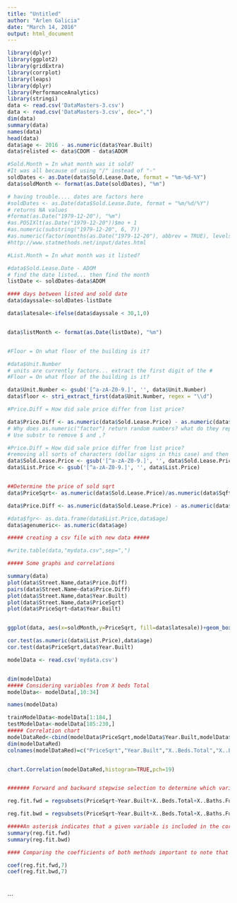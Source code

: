 ---
title: "Untitled"
author: "Arlen Galicia"
date: "March 14, 2016"
output: html_document
---
```{r}
library(dplyr)
library(ggplot2)
library(gridExtra)
library(corrplot)
library(leaps)
library(dplyr)
library(PerformanceAnalytics)
library(stringi)
data <- read.csv('DataMasters-3.csv')
data <- read.csv('DataMasters-3.csv', dec=",")
dim(data)
summary(data)
names(data)
head(data)
data$age <- 2016 - as.numeric(data$Year.Built)
data$relisted <- data$CDOM - data$ADOM

#Sold.Month = In what month was it sold?
#It was all because of using "/" instead of "-"
soldDates <- as.Date(data$Sold.Lease.Date, format = "%m-%d-%Y")
data$soldMonth <- format(as.Date(soldDates), "%m") 

# having trouble.... dates are factors here
#soldDates <- as.Date(data$Sold.Lease.Date, format = "%m/%d/%Y")
# returns NA values
#format(as.Date("1979-12-20"), "%m") 
#as.POSIXlt(as.Date("1979-12-20"))$mo + 1 
#as.numeric(substring("1979-12-20", 6, 7)) 
#as.numeric(factor(months(as.Date("1979-12-20"), abbrev = TRUE), levels = month.abb)) 
#http://www.statmethods.net/input/dates.html

#List.Month = In what month was it listed?

#data$Sold.Lease.Date - ADOM
# find the date listed... then find the month
listDate <- soldDates-data$ADOM

#### days between listed and sold date 
data$dayssale<-soldDates-listDate

data$latesale<-ifelse(data$dayssale < 30,1,0)


data$listMonth <- format(as.Date(listDate), "%m")


#Floor = On what floor of the building is it?

#data$Unit.Number
# units are currently factors... extract the first digit of the # 
#Floor = On what floor of the building is it?

data$Unit.Number <- gsub('[^a-zA-Z0-9.]', '', data$Unit.Number)
data$floor <- stri_extract_first(data$Unit.Number, regex = "\\d")

#Price.Diff = How did sale price differ from list price?

data$Price.Diff <- as.numeric(data$Sold.Lease.Price) - as.numeric(data$List.Price) # does not work
# Why does as.numeric("factor") return random numbers? what do they represent?
# Use substr to remove $ and ,?

#Price.Diff = How did sale price differ from list price?
#removing all sorts of characters (dollar signs in this case) and then changing as numeric 
data$Sold.Lease.Price <- gsub('[^a-zA-Z0-9.]', '', data$Sold.Lease.Price)
data$List.Price <- gsub('[^a-zA-Z0-9.]', '', data$List.Price)


##Determine the price of sold sqrt 
data$PriceSqrt<- as.numeric(data$Sold.Lease.Price)/as.numeric(data$Sqft.Total)

data$Price.Diff <- as.numeric(data$Sold.Lease.Price) - as.numeric(data$List.Price)

#data$fgr<- as.data.frame(data$List.Price,data$age)
data$agenumeric<- as.numeric(data$age)

##### creating a csv file with new data #####

#write.table(data,"mydata.csv",sep=",")

##### Some graphs and correlations 

summary(data)
plot(data$Street.Name,data$Price.Diff)
pairs(data$Street.Name~data$Price.Diff)
plot(data$Street.Name,data$Year.Built)
plot(data$Street.Name,data$PriceSqrt)
plot(data$PriceSqrt~data$Year.Built)


ggplot(data, aes(x=soldMonth,y=PriceSqrt, fill=data$latesale))+geom_boxplot()+facet_wrap(~Street.Name)

cor.test(as.numeric(data$List.Price),data$age)
cor.test(data$PriceSqrt,data$Year.Built)

modelData <- read.csv('mydata.csv')


dim(modelData)
##### Considering variables from X beds Total
modelData<- modelData[,10:34]

names(modelData)

trainModelData<-modelData[1:184,]
testModelData<-modelData[185:230,]
##### Correlation chart 
modelDataRed<-cbind(modelData$PriceSqrt,modelData$Year.Built,modelData$X..Beds.Total,modelData$X..Living,modelData$floor,modelData$ADOM,modelData$List.Price)
dim(modelDataRed)
colnames(modelDataRed)=c("PriceSqrt","Year.Built","X..Beds.Total","X..Living","floor","ADOM","List.Price")


chart.Correlation(modelDataRed,histogram=TRUE,pch=19)


####### Forward and backward stepwise selection to determine which variables should be considered to project the sqrt price (SoldPrice/Sqrt total), The following variables have been connsidered since dates were analyzed day by day within this method

reg.fit.fwd = regsubsets(PriceSqrt~Year.Built+X..Beds.Total+X..Baths.Full+X..Baths.Half+X..Living+X..Garage.Spaces+X..Living+listMonth+soldMonth+floor+ADOM+CDOM+List.Price+Price.Diff+dayssale, data=trainModelData, method="forward")

reg.fit.bwd = regsubsets(PriceSqrt~Year.Built+X..Beds.Total+X..Baths.Full+X..Baths.Half+X..Living+X..Garage.Spaces+X..Living+listMonth+soldMonth+floor+ADOM+CDOM+List.Price+Price.Diff+dayssale, data=trainModelData, method="backward")

#####An asterisk indicates that a given variable is included in the corresponding model
summary(reg.fit.fwd)
summary(reg.fit.bwd)

#### Comparing the coefficients of both methods important to note that  the values and variables selected are the same whether use fwd or bwd??? Is that ok???

coef(reg.fit.fwd,7)
coef(reg.fit.bwd,7)




```




```

